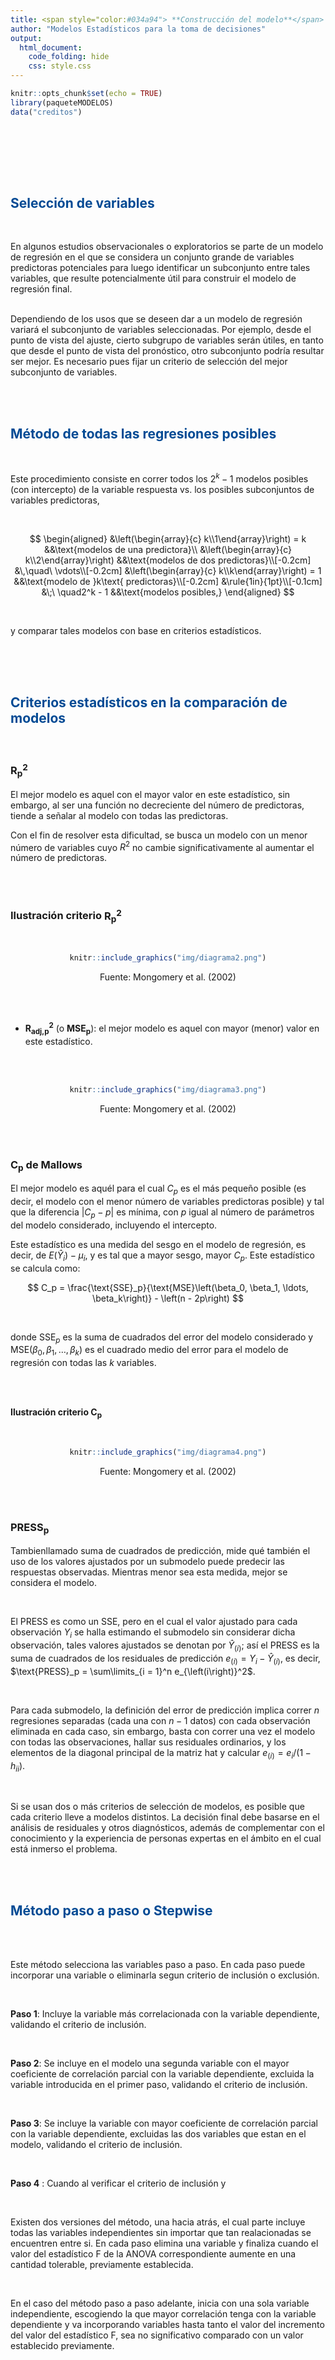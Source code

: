 ```yaml
---
title: <span style="color:#034a94"> **Construcción del modelo**</span>
author: "Modelos Estadísticos para la toma de decisiones"
output:
  html_document:
    code_folding: hide
    css: style.css
---
```



```r
knitr::opts_chunk$set(echo = TRUE)
library(paqueteMODELOS)
data("creditos")

```

</br></br>

</br></br>

## <span style="color:#034a94">**Selección de variables**</span>

</br>

En algunos estudios observacionales o exploratorios se parte de un modelo de regresión en el que se considera un conjunto grande de variables predictoras potenciales para luego identificar un subconjunto entre tales variables, que resulte potencialmente útil para construir el modelo de regresión final.

</br>
Dependiendo de los usos que se deseen dar a un modelo de regresión variará el subconjunto de variables seleccionadas. Por ejemplo, desde el punto de vista del ajuste, cierto subgrupo de variables serán útiles, en tanto que desde el punto de vista del pronóstico, otro subconjunto podría resultar ser mejor. Es necesario pues fijar un criterio de selección del mejor subconjunto de variables.

</br></br>

## <span style="color:#034a94">**Método de todas las regresiones posibles**</span>

</br>

Este procedimiento consiste en correr todos los $2^k - 1$ modelos posibles (con intercepto) de la variable respuesta vs. los posibles subconjuntos de variables predictoras,

</br>

$$
\begin{aligned}
	&\left(\begin{array}{c} k\\1\end{array}\right) = k &&\text{modelos de una predictora}\\
	&\left(\begin{array}{c} k\\2\end{array}\right) &&\text{modelos de dos predictoras}\\[-0.2cm]
	&\,\quad\ \vdots\\[-0.2cm]
	&\left(\begin{array}{c} k\\k\end{array}\right) = 1 &&\text{modelo de }k\text{ predictoras}\\[-0.2cm]
	&\rule{1in}{1pt}\\[-0.1cm]
	&\;\ \quad2^k - 1 &&\text{modelos posibles,}
\end{aligned}
$$

</br>

y comparar tales modelos con base en criterios estadísticos.

</br></br></br>

## <span style="color:#034a94">**Criterios estadísticos en la comparación de modelos**</span>


</br>

###  $\boldsymbol{R^2_p}$

El mejor modelo es aquel con el mayor valor en este estadístico, sin embargo, al ser una función no decreciente del número de predictoras, tiende a señalar al modelo con todas las predictoras.

Con el fin de resolver esta dificultad, se busca un modelo con un menor número de variables cuyo $R^2$ no cambie significativamente al aumentar el número de predictoras.

</br></br>

### **Ilustración criterio $\boldsymbol{R^2_p}$**

</br>
<center>
```r
knitr::include_graphics("img/diagrama2.png")
```

Fuente: Mongomery et al. (2002)
</center>

</br></br>

* $\boldsymbol{R_{\textbf{adj,p}}^2}$ (o $\textbf{MSE}_{\boldsymbol{p}}$): el mejor modelo es aquel con mayor (menor) valor en este estadístico.

</br></br>

<center>
```r
knitr::include_graphics("img/diagrama3.png")
```

Fuente: Mongomery et al. (2002)
</center>

</br></br>


### **$\boldsymbol{C_p}$ de Mallows**

El mejor modelo es aquél para el cual $C_p$ es el más pequeño posible (es decir, el modelo con el menor número de variables predictoras posible) y tal que la diferencia $\vert C_p - p\vert$ es mínima, con $p$ igual al número de parámetros del modelo considerado, incluyendo el intercepto.


Este estadístico es una medida del sesgo en el modelo de regresión, es decir, de $E\left(\widehat{Y}_i\right) - \mu_i$, y es tal que a mayor sesgo, mayor $C_{p}$. Este estadístico se calcula como:
</br>


$$
C_p = \frac{\text{SSE}_p}{\text{MSE}\left(\beta_0, \beta_1, \ldots, \beta_k\right)} - \left(n - 2p\right)
$$ 

</br>

donde $\text{SSE}_p$ es la suma de cuadrados del error del modelo considerado y $\text{MSE}\left(\beta_0, \beta_1, \ldots, \beta_k\right)$ es el cuadrado medio del error para el modelo de regresión con todas las $k$ variables.

</br></br>

**Ilustración criterio $\boldsymbol{C_p}$**

</br>

<center>

```r
knitr::include_graphics("img/diagrama4.png")
```

Fuente: Mongomery et al. (2002)
</center>

</br></br>

### **$\textbf{PRESS}_{\boldsymbol{p}}$**

Tambienllamado  suma de cuadrados de predicción, mide qué también el uso de los valores ajustados por un submodelo puede predecir las respuestas observadas. Mientras menor sea esta medida, mejor se considera el modelo. 

</br>

El PRESS es como un SSE, pero en el cual el valor ajustado para cada observación $Y_i$ se halla estimando el submodelo sin considerar dicha observación, tales valores ajustados se denotan por $\widehat{Y}_{\left(i\right)}$; así el PRESS es la suma de cuadrados de los residuales de predicción $e_{\left(i\right)} = Y_i - \widehat{Y}_{\left(i\right)}$, es decir, $\text{PRESS}_p = \sum\limits_{i = 1}^n e_{\left(i\right)}^2$.

</br>

Para cada submodelo, la definición del error de predicción implica correr $n$ regresiones separadas (cada una con $n - 1$ datos) con cada observación eliminada en cada caso, sin embargo, basta con correr una vez el modelo con todas las observaciones, hallar sus residuales ordinarios, y los elementos de la diagonal principal de la matriz hat y calcular $e_{\left(i\right)} = e_i /\left(1 - h_{ii}\right)$.

</br>

Si se usan dos o más criterios de selección de modelos, es posible que cada criterio lleve a modelos distintos. La decisión final debe basarse en el análisis de residuales y otros diagnósticos, además de complementar con el conocimiento y la experiencia de personas expertas en el ámbito en el cual está inmerso el problema.


</br></br>

## <span style="color:#034a94"> **Método paso a paso o Stepwise**</span>

</br></br>

Este método selecciona las variables paso a paso. En cada paso puede incorporar una variable o eliminarla segun criterio de inclusión o exclusión.

</br>

**Paso 1**: Incluye la variable más correlacionada con la variable dependiente, validando el criterio de inclusión. 

</br>

**Paso 2**:  Se incluye en el modelo una segunda variable con el mayor coeficiente de correlación parcial con la variable dependiente, excluida la variable introducida en el primer paso, validando el criterio de inclusión. 

</br>

**Paso 3**:  Se incluye la variable con mayor coeficiente de correlación parcial con la variable dependiente, excluidas las dos variables que estan en el modelo, validando el criterio de inclusión. 

</br>

**Paso 4** : Cuando al verificar el criterio de inclusión y 

</br>

Existen dos versiones del método, una hacia atrás, el cual parte incluye todas las variables independientes sin importar que tan realacionadas se encuentren entre si. En cada paso elimina una variable y finaliza cuando el valor del  estadístico F de la ANOVA correspondiente aumente en una cantidad tolerable, previamente establecida.

</br>

En el caso del método paso a paso adelante, inicia con una sola variable independiente, escogiendo la que mayor correlación tenga con la variable dependiente y va incorporando variables hasta tanto el valor del incremento del valor del estadístico F, sea no significativo comparado con un valor establecido previamente.

</br></br>
